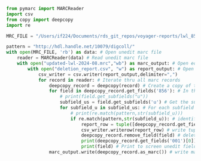 ```python
from pymarc import MARCReader
import csv
from copy import deepcopy
import re

MRC_FILE = "/Users/if224/Documents/rds_git_repos/voyager-reports/lwl_856_delete_handles/lwl-2024-08-13.mrc"

pattern = "http://hdl.handle.net/10079/digcoll/"
with open(MRC_FILE, 'rb') as data: # Open unedit marc file
    reader = MARCReader(data) # Read unedit marc file
    with open("updated-lwl-2024-08.mrc","wb") as marc_output: # Open edit marc file
        with open("deletion_report.csv", "w") as report_output: # Open csv file for report on changes
            csv_writer = csv.writer(report_output,delimiter=",")
            for record in reader: # Iterate thru all marc records
                deepcopy_record = deepcopy(record) # Create a copy of the record
                for field in deepcopy_record.get_fields('856'): # In the copy of the record, identify the field 856
                    # print(field.get_subfields("u"))
                    subfield_us = field.get_subfields('u') # Get the subfield u from field 856
                    for subfield_u in subfield_us: # For each subfield u
                        # print(re.match(pattern,str(subfield_u)))
                        if re.match(pattern,str(subfield_u)): # identify if they have the pattern in the string
                            report_row = tuple([deepcopy_record.get_fields('001')[0],str(field)]) # if so, save record id and 856 field
                            csv_writer.writerow(report_row) # write tuple containing record id and copy of unedit 856 field on the report
                            deepcopy_record.remove_field(field) # delete field
                            print(deepcopy_record.get_fields('001')[0]) # Print to screen record id
                            print(field) # Print to screen unedit field 856
                marc_output.write(deepcopy_record.as_marc()) # write marc field


```